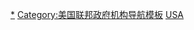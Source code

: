 [[Category:美国联邦行政部门|*]]
[[Category:美国联邦政府机构导航模板|Category:美国联邦政府机构导航模板]]
[[Category:各国内阁组成部门导航模板|USA]]